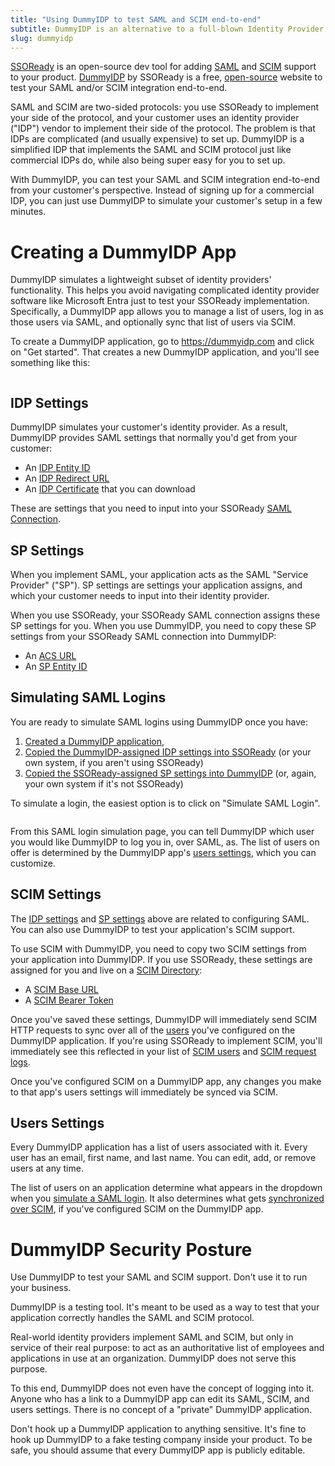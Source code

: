 ```yaml
---
title: "Using DummyIDP to test SAML and SCIM end-to-end"
subtitle: DummyIDP is an alternative to a full-blown Identity Provider for testing your SAML/SCIM integration
slug: dummyidp
---
```


[SSOReady](https://ssoready.com) is an open-source dev tool for adding
[SAML](/docs/saml/saml-quickstart) and [SCIM](/docs/scim/scim-quickstart)
support to your product. [DummyIDP](https://dummyidp.com) by SSOReady is a free,
[open-source](https://github.com/ssoready/dummyidp) website to test your SAML
and/or SCIM integration end-to-end.

SAML and SCIM are two-sided protocols: you use SSOReady to implement your side
of the protocol, and your customer uses an identity provider ("IDP") vendor to
implement their side of the protocol. The problem is that IDPs are complicated
(and usually expensive) to set up. DummyIDP is a simplified IDP that implements
the SAML and SCIM protocol just like commercial IDPs do, while also being super
easy for you to set up.

With DummyIDP, you can test your SAML and SCIM integration end-to-end from your
customer's perspective. Instead of signing up for a commercial IDP, you can just
use DummyIDP to simulate your customer's setup in a few minutes.

# Creating a DummyIDP App

DummyIDP simulates a lightweight subset of identity providers' functionality.
This helps you avoid navigating complicated identity provider software like
Microsoft Entra just to test your SSOReady implementation. Specifically, a
DummyIDP app allows you to manage a list of users, log in as those users via
SAML, and optionally sync that list of users via SCIM.

To create a DummyIDP application, go to https://dummyidp.com and click on "Get
started". That creates a new DummyIDP application, and you'll see something like
this:

<Frame caption="A screenshot of a DummyIDP app">
    <img src="dummyidp.png" alt="" />
</Frame>

## IDP Settings

DummyIDP simulates your customer's identity provider. As a result, DummyIDP
provides SAML settings that normally you'd get from your customer:

* An [IDP Entity ID](/docs/ssoready-concepts/saml-connections#idp-entity-id)
* An [IDP Redirect URL](/docs/ssoready-concepts/saml-connections#redirect-url)
* An [IDP Certificate](docs/ssoready-concepts/saml-connections#certificate) that
you can download

These are settings that you need to input into your SSOReady [SAML
Connection](/docs/ssoready-concepts/saml-connections).

## SP Settings

When you implement SAML, your application acts as the SAML "Service Provider"
("SP"). SP settings are settings your application assigns, and which your
customer needs to input into their identity provider.

When you use SSOReady, your SSOReady SAML connection assigns these SP settings
for you. When you use DummyIDP, you need to copy these SP settings from your
SSOReady SAML connection into DummyIDP:

* An [ACS URL](/docs/ssoready-concepts/saml-connections#assertion-consumer-service-acs-url)
* An [SP Entity ID](/docs/ssoready-concepts/saml-connections#sp-entity-id)

## Simulating SAML Logins

You are ready to simulate SAML logins using DummyIDP once you have:

1. [Created a DummyIDP application](#creating-a-dummyidp-app),
2. [Copied the DummyIDP-assigned IDP settings into SSOReady](#idp-settings) (or your own system, if you aren't using SSOReady)
3. [Copied the SSOReady-assigned SP settings into DummyIDP](#sp-settings) (or, again, your own system if it's not SSOReady)

To simulate a login, the easiest option is to click on "Simulate SAML Login".

<Frame caption="A screenshot of the DummyIDP Simulate SAML Login page">
    <img src="dummyidp-login.png" alt="" />
</Frame>

From this SAML login simulation page, you can tell DummyIDP which user you would
like DummyIDP to log you in, over SAML, as. The list of users on offer is
determined by the DummyIDP app's [users settings](#users-settings), which you
can customize.

## SCIM Settings

The [IDP settings](#idp-settings) and [SP settings](#sp-settings) above are
related to configuring SAML. You can also use DummyIDP to test your
application's SCIM support.

To use SCIM with DummyIDP, you need to copy two SCIM settings from your
application into DummyIDP. If you use SSOReady, these settings are assigned for
you and live on a [SCIM Directory](/docs/ssoready-concepts/scim-directories):

* A [SCIM Base URL](/docs/ssoready-concepts/scim-directories#scim-base-url)
* A [SCIM Bearer Token](/docs/ssoready-concepts/scim-directories#scim-authentication)

Once you've saved these settings, DummyIDP will immediately send SCIM HTTP
requests to sync over all of the [users](#users-settings) you've configured on
the DummyIDP application. If you're using SSOReady to implement SCIM, you'll
immediately see this reflected in your list of [SCIM
users](/docs/ssoready-concepts/scim-users) and [SCIM request
logs](/docs/ssoready-concepts/scim-request-logs).

Once you've configured SCIM on a DummyIDP app, any changes you make to that
app's users settings will immediately be synced via SCIM.

## Users Settings

Every DummyIDP application has a list of users associated with it. Every user
has an email, first name, and last name. You can edit, add, or remove users at
any time.

The list of users on an application determine what appears in the dropdown when
you [simulate a SAML login](#simulating-saml-logins). It also determines what
gets [synchronized over SCIM](#scim-settings), if you've configured SCIM on the
DummyIDP app.

# DummyIDP Security Posture

<Warning>
    Use DummyIDP to test your SAML and SCIM support. Don't use it to run your
    business.
</Warning>

DummyIDP is a testing tool. It's meant to be used as a way to test that your
application correctly handles the SAML and SCIM protocol.

Real-world identity providers implement SAML and SCIM, but only in service of
their real purpose: to act as an authoritative list of employees and
applications in use at an organization. DummyIDP does not serve this purpose.

To this end, DummyIDP does not even have the concept of logging into it. Anyone
who has a link to a DummyIDP app can edit its SAML, SCIM, and users settings.
There is no concept of a "private" DummyIDP application.

Don't hook up a DummyIDP application to anything sensitive. It's fine to hook up
DummyIDP to a fake testing company inside your product. To be safe, you should
assume that every DummyIDP app is publicly editable.

